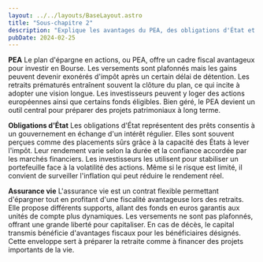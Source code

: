 ```yaml
---
layout: ../../layouts/BaseLayout.astro
title: "Sous-chapitre 2"
description: "Explique les avantages du PEA, des obligations d'État et de l'assurance vie comme solutions d'épargne."
pubDate: 2024-02-25
---
```


**PEA**
Le plan d'épargne en actions, ou PEA, offre un cadre fiscal avantageux pour investir en Bourse. Les versements sont plafonnés mais les gains peuvent devenir exonérés d'impôt après un certain délai de détention. Les retraits prématurés entraînent souvent la clôture du plan, ce qui incite à adopter une vision longue. Les investisseurs peuvent y loger des actions européennes ainsi que certains fonds éligibles. Bien géré, le PEA devient un outil central pour préparer des projets patrimoniaux à long terme.

**Obligations d'État**
Les obligations d'État représentent des prêts consentis à un gouvernement en échange d'un intérêt régulier. Elles sont souvent perçues comme des placements sûrs grâce à la capacité des États à lever l'impôt. Leur rendement varie selon la durée et la confiance accordée par les marchés financiers. Les investisseurs les utilisent pour stabiliser un portefeuille face à la volatilité des actions. Même si le risque est limité, il convient de surveiller l'inflation qui peut réduire le rendement réel.

**Assurance vie**
L'assurance vie est un contrat flexible permettant d'épargner tout en profitant d'une fiscalité avantageuse lors des retraits. Elle propose différents supports, allant des fonds en euros garantis aux unités de compte plus dynamiques. Les versements ne sont pas plafonnés, offrant une grande liberté pour capitaliser. En cas de décès, le capital transmis bénéficie d'avantages fiscaux pour les bénéficiaires désignés. Cette enveloppe sert à préparer la retraite comme à financer des projets importants de la vie.

